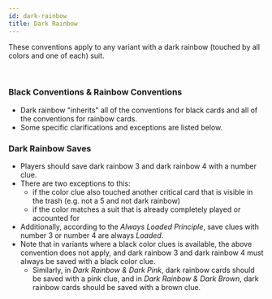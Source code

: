 ```yaml
---
id: dark-rainbow
title: Dark Rainbow
---
```


These conventions apply to any variant with a dark rainbow (touched by all colors and one of each) suit.

<br />

### Black Conventions & Rainbow Conventions

- Dark rainbow "inherits" all of the conventions for black cards and all of the conventions for rainbow cards.
- Some specific clarifications and exceptions are listed below.

### Dark Rainbow Saves

- Players should save dark rainbow 3 and dark rainbow 4 with a number clue.
- There are two exceptions to this:
  - if the color clue also touched another critical card that is visible in the trash (e.g. not a 5 and not dark rainbow)
  - if the color matches a suit that is already completely played or accounted for
- Additionally, according to the _Always Loaded Principle_, save clues with number 3 or number 4 are always _Loaded_.
- Note that in variants where a black color clues is available, the above convention does not apply, and dark rainbow 3 and dark rainbow 4 must always be saved with a black color clue.
  - Similarly, in _Dark Rainbow & Dark Pink_, dark rainbow cards should be saved with a pink clue, and in _Dark Rainbow & Dark Brown_, dark rainbow cards should be saved with a brown clue.
